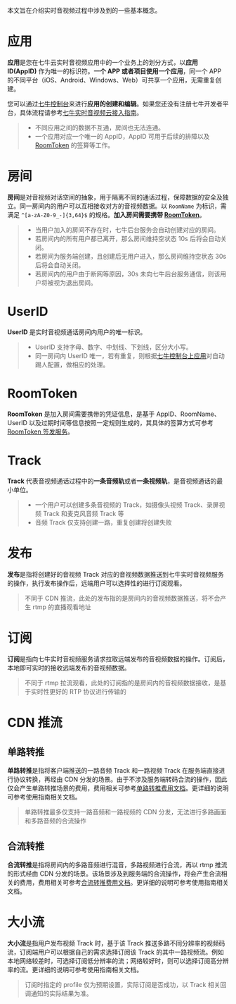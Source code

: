 <link rel="stylesheet" type="text/css" href="https://docs.qnsdk.com/styles/doc-v4-api.css" />
<div class="rtc-doc rtc-doc-ast" id="rtc-doc">
    <div><p>本文旨在介绍实时音视频过程中涉及到的一些基本概念。</p>
<h6 id="app" class="rtc-doc-antor"></h6>

# 应用
<p><strong>应用</strong>是您在七牛云实时音视频应用中的一个业务上的划分方式，以<strong>应用 ID(AppID)</strong> 作为唯一的标识符。<strong>一个 APP 或者项目使用一个应用</strong>，同一个 APP 的不同平台（iOS、Android、Windows、Web）可共享一个应用，无需重复创建。</p>
<p>您可以通过<a href="https://portal.qiniu.com/rtn/app">七牛控制台</a>来进行<strong>应用的创建和编辑</strong>。如果您还没有注册七牛开发者平台，具体流程请参考<a href="https://doc.qnsdk.com/rtn/docs/rtn_startup">七牛实时音视频云接入指南</a>。</p>
<blockquote>
<ul>
<li>不同应用之间的数据不互通，房间也无法连通。</li>
<li>一个应用对应一个唯一的 AppID，AppID 可用于后续的排障以及 <a href="#room_token">RoomToken</a> 的签算等工作。</li>
</ul>
</blockquote>
<h6 id="room" class="rtc-doc-antor"></h6>

# 房间
<p><strong>房间</strong>是对音视频对话空间的抽象，用于隔离不同的通话过程，保障数据的安全及独立。同一房间内的用户可以互相接收对方的音视频数据。以 <code>RoomName</code> 为标识，需满足 <code>^[a-zA-Z0-9_-]{3,64}$</code> 的规格。<strong>加入房间需要携带 <a href="#room_token">RoomToken</a></strong>。</p>
<blockquote>
<ul>
<li>当用户加入的房间不存在时，七牛后台服务会自动创建对应的房间。</li>
<li>若房间内的所有用户都已离开，那么房间维持空状态 10s 后将会自动关闭。</li>
<li>若房间为服务端创建，且创建后无用户进入，那么房间维持空状态 30s 后将会自动关闭。</li>
<li>若房间内的用户由于断网等原因，30s 未向七牛后台服务通信，则该用户将被视为退出房间。</li>
</ul>
</blockquote>
<h6 id="user_ID" class="rtc-doc-antor"></h6>

# UserID
<p><strong>UserID</strong> 是实时音视频通话房间内用户的唯一标识。</p>
<blockquote>
<ul>
<li>UserID 支持字母、数字、中划线、下划线，区分大小写。</li>
<li>同一房间内 UserID 唯一，若有重复，则根据<a href="https://portal.qiniu.com/rtn/app">七牛控制台上应用</a>对自动踢人配置，做相应的处理。</li>
</ul>
</blockquote>
<h6 id="room_token" class="rtc-doc-antor"></h6>

# RoomToken
<p><strong>RoomToken</strong> 是加入房间需要携带的凭证信息，是基于 AppID、RoomName、UserID 以及过期时间等信息按照一定规则生成的，其具体的签算方式可参考 <a href="/rtc/development_guidelines/8813/roomToken">RoomToken 签发服务</a>。</p>
<h6 id="track" class="rtc-doc-antor"></h6>

# Track
<p><strong>Track</strong> 代表音视频通话过程中的<strong>一条音频轨</strong>或者<strong>一条视频轨</strong>，是音视频通话的最小单位。</p>
<blockquote>
<ul>
<li>一个用户可以创建多条音视频的 Track，如摄像头视频 Track、录屏视频 Track 和麦克风音频 Track 等</li>
<li>音频 Track 仅支持创建一路，重复创建将创建失败</li>
</ul>
</blockquote>
<h6 id="publish" class="rtc-doc-antor"></h6>

# 发布
<p><strong>发布</strong>是指将创建好的音视频 Track 对应的音视频数据推送到七牛实时音视频服务的操作，执行发布操作后，远端用户可以选择性的进行订阅观看。</p>
<blockquote>
<p>不同于 CDN 推流，此处的发布指的是房间内的音视频数据推送，将不会产生 rtmp 的直播观看地址</p>
</blockquote>
<h6 id="subscribe" class="rtc-doc-antor"></h6>

# 订阅
<p><strong>订阅</strong>是指向七牛实时音视频服务请求拉取远端发布的音视频数据的操作。订阅后，本地即可实时的接收远端发布的音视频数据。</p>
<blockquote>
<p>不同于 rtmp 拉流观看，此处的订阅指的是房间内的音视频数据接收，是基于实时性更好的 RTP 协议进行传输的</p>
</blockquote>
<h6 id="CDN_streaming" class="rtc-doc-antor"></h6>

# CDN 推流
<h6 id="direct_streaming" class="rtc-doc-antor"></h6>
<h2 id="单路转推"><a href="#%E5%8D%95%E8%B7%AF%E8%BD%AC%E6%8E%A8" ariaHidden="true" tabIndex="-1"><span className="icon,icon-link"></span></a>单路转推</h2>
<p><strong>单路转推</strong>是指将客户端推送的一路音频 Track 和一路视频 Track 在服务端直接进行协议转换，再经由 CDN 分发的场景。由于不涉及服务端转码合流的操作，因此仅会产生单路转推场景的费用，费用相关可参考<a href="/rtc/product_introduction/8804/pd-price#4">单路转推费用文档</a>。更详细的说明可参考使用指南相关文档。</p>
<blockquote>
<p>单路转推最多仅支持一路音频和一路视频的 CDN 分发，无法进行多路画面和多路音频的合流操作</p>
</blockquote>
<h6 id="transcoding_streaming" class="rtc-doc-antor"></h6>
<h2 id="合流转推"><a href="#%E5%90%88%E6%B5%81%E8%BD%AC%E6%8E%A8" ariaHidden="true" tabIndex="-1"><span className="icon,icon-link"></span></a>合流转推</h2>
<p><strong>合流转推</strong>是指将房间内的多路音频进行混音，多路视频进行合流，再以 rtmp 推流的形式经由 CDN 分发的场景。该场景涉及到服务端的合流操作，将会产生合流相关的费用，费用相关可参考<a href="/rtc/product_introduction/8804/pd-price#5">合流转推费用文档</a>。更详细的说明可参考使用指南相关文档。</p>
<h6 id="multi_stream" class="rtc-doc-antor"></h6>

# 大小流
<p><strong>大小流</strong>是指用户发布视频 Track 时，基于该 Track 推送多路不同分辨率的视频码流，订阅端用户可以根据自己的需求选择订阅该 Track 的其中一路视频流。例如本地网络较差时，可选择订阅低分辨率的流；网络较好时，则可以选择订阅高分辨率的流。更详细的说明可参考使用指南相关文档。</p>
<blockquote>
<p>订阅时指定的 profile 仅为预期设置，实际订阅是否成功，以 Track 相关回调通知的实际结果为准。</p>
</blockquote></div></div>